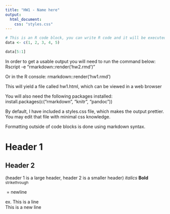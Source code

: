```yaml
---
title: "HW1 - Name here"
output: 
  html_document:
    css: "styles.css"   
---
```


```r
# This is an R code block, you can write R code and it will be executed.
data <- c(1, 2, 3, 4, 5)

data[5:1]
```


In order to get a usable output you will need to run the command below:
Rscript -e "rmarkdown::render('hw2.rmd')"

Or in the R console:
rmarkdown::render('hw1.rmd')

This will yield a file called hw1.html, which can be viewed in a web browser

You will also need the following packages installed:
install.packages(c("rmarkdown", "knitr", "pandoc"))

By default, I have included a styles.css file, which makes the output prettier. You may edit that file with minimal css knowledge.

Formatting outside of code blocks is done using markdown syntax.

# Header 1
## Header 2
(header 1 is a large header, header 2 is a smaller header)
*italics*
**Bold**
~strikethrough~

\ = newline

ex. This is a line\
This is a new line
